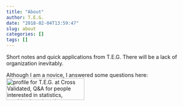 ```yaml
---
title: "About"
author: T.E.G.
date: "2018-02-04T13:59:47"
slug: about
categories: []
tags: []
---
```


Short notes and quick applications from T.E.G. There will be a lack of organization inevitably. 

Although I am a novice, I answered some questions here:
<div>
<a align="left" href="https://stats.stackexchange.com/users/109647/t-e-g">
<img align="left" src="https://stats.stackexchange.com/users/flair/109647.png" width="208" height="58" alt="profile for T.E.G. at Cross Validated, Q&amp;A for people interested in statistics, machine learning, data analysis, data mining, and data visualization" title="profile for T.E.G. at Cross Validated, Q&amp;A for people interested in statistics, machine learning, data analysis, data mining, and data visualization">
</a></div>
<br /> 

